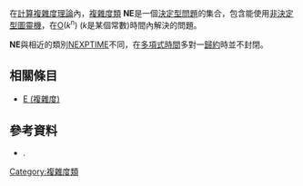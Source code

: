 在[[計算複雜度理論|計算複雜度理論]]內，[[複雜度類|複雜度類]] '''NE'''是一個[[決定型問題|決定型問題]]的集合，包含能使用[[非決定型圖靈機|非決定型圖靈機]]，在[[大O符號|O]](''k''<sup>n</sup>) (''k''是某個常數)時間內解決的問題。

'''NE'''與相近的類別[[NEXPTIME|NEXPTIME]]不同，在[[多項式時間|多項式時間]]多對一[[歸約|歸約]]時並不封閉。

== 相關條目 ==

* [[E_(複雜度)|E (複雜度)]]

== 參考資料 ==

* {{ComplexityZoo|NE|N#ne}}.

[[Category:複雜度類|Category:複雜度類]]

{{计算机科学小作品}}